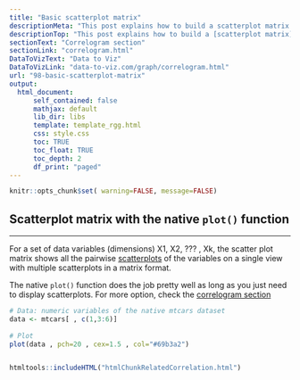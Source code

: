 ```yaml
---
title: "Basic scatterplot matrix"
descriptionMeta: "This post explains how to build a scatterplot matrix with basic R, without any packages. It provides several reproducible examples with explanation and R code."
descriptionTop: "This post explains how to build a [scatterplot matrix](correlogram.html) with basic R, without any packages. It provides several reproducible examples with explanation and R code."
sectionText: "Correlogram section"
sectionLink: "correlogram.html"
DataToVizText: "Data to Viz"
DataToVizLink: "data-to-viz.com/graph/correlogram.html"
url: "98-basic-scatterplot-matrix"
output:
  html_document:
      self_contained: false    
      mathjax: default
      lib_dir: libs
      template: template_rgg.html
      css: style.css
      toc: TRUE
      toc_float: TRUE
      toc_depth: 2
      df_print: "paged"
---
```



```r
knitr::opts_chunk$set( warning=FALSE, message=FALSE)
```

<div class="container">




# Scatterplot matrix with the native `plot()` function
***

<div class = "row">

<div class = "col-md-6  col-sm-12 align-self-center">

For a set of data variables (dimensions) X1, X2, ??? , Xk, the scatter plot matrix shows all the pairwise [scatterplots](scatterplot.html) of the variables on a single view with multiple scatterplots in a matrix format.

The native `plot()` function does the job pretty well as long as you just need to display scatterplots. For more option, check the [correlogram section](correlogram.html)

</div>


<div class = "col-md-6  col-sm-12">

```r
# Data: numeric variables of the native mtcars dataset
data <- mtcars[ , c(1,3:6)]
 
# Plot
plot(data , pch=20 , cex=1.5 , col="#69b3a2")
```
</div>
</div>



```r
```












<!-- Close container -->
</div>




```r
htmltools::includeHTML("htmlChunkRelatedCorrelation.html")
```
